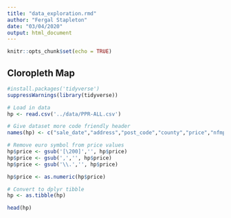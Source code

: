 ```yaml
---
title: "data_exploration.rmd"
author: "Fergal Stapleton"
date: "03/04/2020"
output: html_document
---
```

  
```r
knitr::opts_chunk$set(echo = TRUE)
```

## Cloropleth Map

```r
#install.packages('tidyverse')
suppressWarnings(library(tidyverse))

# Load in data
hp <- read.csv('../data/PPR-ALL.csv')

# Give dataset more code friendly header
names(hp) <- c("sale_date","address","post_code","county","price","nfmp","vx","desc","size_desc")

# Remove euro symbol from price values
hp$price <- gsub('[\200]','', hp$price)
hp$price <- gsub(',','', hp$price)
hp$price <- gsub('\\.','', hp$price)

hp$price <- as.numeric(hp$price)

# Convert to dplyr tibble
hp <- as.tibble(hp)

head(hp)
```
